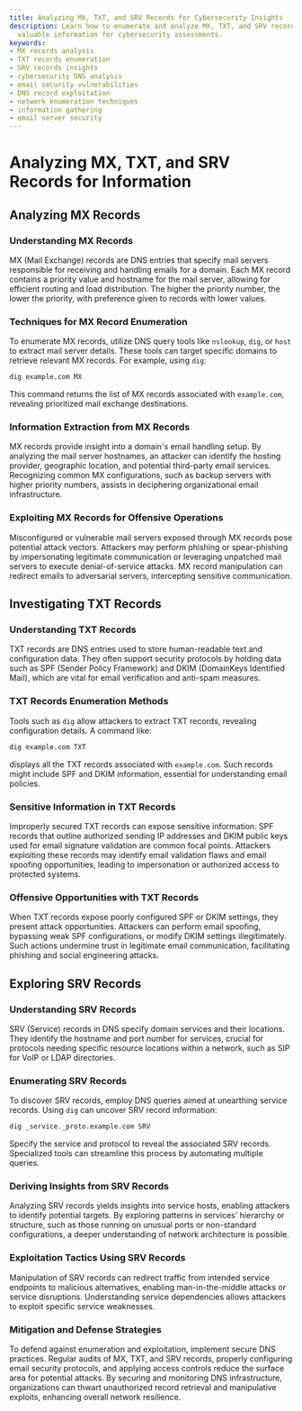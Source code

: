 ```yaml
---
title: Analyzing MX, TXT, and SRV Records for Cybersecurity Insights
description: Learn how to enumerate and analyze MX, TXT, and SRV records to extract
  valuable information for cybersecurity assessments.
keywords:
- MX records analysis
- TXT records enumeration
- SRV records insights
- cybersecurity DNS analysis
- email security vulnerabilities
- DNS record exploitation
- network enumeration techniques
- information gathering
- email server security
---
```


# Analyzing MX, TXT, and SRV Records for Information

## Analyzing MX Records

### Understanding MX Records

MX (Mail Exchange) records are DNS entries that specify mail servers responsible for receiving and handling emails for a domain. Each MX record contains a priority value and hostname for the mail server, allowing for efficient routing and load distribution. The higher the priority number, the lower the priority, with preference given to records with lower values.

### Techniques for MX Record Enumeration

To enumerate MX records, utilize DNS query tools like `nslookup`, `dig`, or `host` to extract mail server details. These tools can target specific domains to retrieve relevant MX records. For example, using `dig`:

```bash
dig example.com MX
```

This command returns the list of MX records associated with `example.com`, revealing prioritized mail exchange destinations.

### Information Extraction from MX Records

MX records provide insight into a domain's email handling setup. By analyzing the mail server hostnames, an attacker can identify the hosting provider, geographic location, and potential third-party email services. Recognizing common MX configurations, such as backup servers with higher priority numbers, assists in deciphering organizational email infrastructure.

### Exploiting MX Records for Offensive Operations

Misconfigured or vulnerable mail servers exposed through MX records pose potential attack vectors. Attackers may perform phishing or spear-phishing by impersonating legitimate communication or leveraging unpatched mail servers to execute denial-of-service attacks. MX record manipulation can redirect emails to adversarial servers, intercepting sensitive communication.

## Investigating TXT Records

### Understanding TXT Records

TXT records are DNS entries used to store human-readable text and configuration data. They often support security protocols by holding data such as SPF (Sender Policy Framework) and DKIM (DomainKeys Identified Mail), which are vital for email verification and anti-spam measures.

### TXT Records Enumeration Methods

Tools such as `dig` allow attackers to extract TXT records, revealing configuration details. A command like:

```bash
dig example.com TXT
```

displays all the TXT records associated with `example.com`. Such records might include SPF and DKIM information, essential for understanding email policies.

### Sensitive Information in TXT Records

Improperly secured TXT records can expose sensitive information. SPF records that outline authorized sending IP addresses and DKIM public keys used for email signature validation are common focal points. Attackers exploiting these records may identify email validation flaws and email spoofing opportunities, leading to impersonation or authorized access to protected systems.

### Offensive Opportunities with TXT Records

When TXT records expose poorly configured SPF or DKIM settings, they present attack opportunities. Attackers can perform email spoofing, bypassing weak SPF configurations, or modify DKIM settings illegitimately. Such actions undermine trust in legitimate email communication, facilitating phishing and social engineering attacks.

## Exploring SRV Records

### Understanding SRV Records

SRV (Service) records in DNS specify domain services and their locations. They identify the hostname and port number for services, crucial for protocols needing specific resource locations within a network, such as SIP for VoIP or LDAP directories.

### Enumerating SRV Records

To discover SRV records, employ DNS queries aimed at unearthing service records. Using `dig` can uncover SRV record information:

```bash
dig _service._proto.example.com SRV
```

Specify the service and protocol to reveal the associated SRV records. Specialized tools can streamline this process by automating multiple queries.

### Deriving Insights from SRV Records

Analyzing SRV records yields insights into service hosts, enabling attackers to identify potential targets. By exploring patterns in services' hierarchy or structure, such as those running on unusual ports or non-standard configurations, a deeper understanding of network architecture is possible.

### Exploitation Tactics Using SRV Records

Manipulation of SRV records can redirect traffic from intended service endpoints to malicious alternatives, enabling man-in-the-middle attacks or service disruptions. Understanding service dependencies allows attackers to exploit specific service weaknesses.

### Mitigation and Defense Strategies

To defend against enumeration and exploitation, implement secure DNS practices. Regular audits of MX, TXT, and SRV records, properly configuring email security protocols, and applying access controls reduce the surface area for potential attacks. By securing and monitoring DNS infrastructure, organizations can thwart unauthorized record retrieval and manipulative exploits, enhancing overall network resilience.